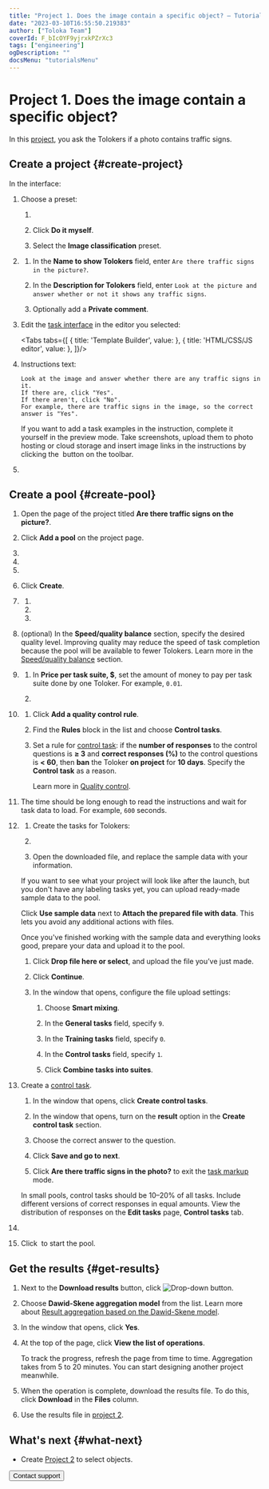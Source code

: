 ```yaml
---
title: "Project 1. Does the image contain a specific object? — Tutorials | Toloka documentation"
date: "2023-03-10T16:55:50.219383"
author: ["Toloka Team"]
coverId: F_bIcOYF9yjrxkPZrXc3
tags: ["engineering"]
ogDescription: ""
docsMenu: "tutorialsMenu"
---
```



# Project 1. Does the image contain a specific object?

In this [project](/docs/glossary#project), you ask the Tolokers if a photo contains traffic signs.

## Create a project {#create-project}

In the interface:

1. Choose a preset:

    1. <TutorialsCreateProjectButton/>

        <TutorialsChoosePresetImage/>

    1. Click **Do it myself**.

    1. Select the **Image classification** preset.

1. <TutorialsAddNameDescription/>

    1. In the **Name to show Tolokers** field, enter `Are there traffic signs in the picture?`.

    1. In the **Description for Tolokers** field, enter `Look at the picture and answer whether or not it shows any traffic signs`.

    1. Optionally add a **Private comment**.

1. Edit the [task interface](/docs/glossary#task-interface) in the editor you selected:

    <Tabs tabs={[
      { title: 'Template Builder', value: <ImageSegmentationProject1List1/> },
      { title: 'HTML/CSS/JS editor', value: <ImageSegmentationProject1List2/> },
    ]}/>

1. <TolokaRequesterSourceInstructions/>

    Instructions text:

    ```plaintext
    Look at the image and answer whether there are any traffic signs in it.
    If there are, click "Yes".
    If there aren't, click "No".
    For example, there are traffic signs in the image, so the correct answer is "Yes".
    ```

    <Note mode="tip" title="Tip">

    If you want to add a task examples in the instruction, complete it yourself in the preview mode. Take screenshots, upload them to photo hosting or cloud storage and insert image links in the instructions by clicking the <img src="https://tlk-infra-front.azureedge.net/portal-static/uploaded/images/1675425175297/1675425175297_original_svg.svg" alt="" /> button on the toolbar.

    </Note>

1. <SaveProject/>

## Create a pool {#create-pool}

1. Open the page of the project titled **Are there traffic signs on the picture?**.

1. Click **Add a pool** on the project page.

1. <TolokaRequesterPoolType/>

1. <TolokaRequesterPoolName/>

1. <TolokaRequesterPoolDescription/>

1. Click **Create**.

1. <TolokaRequesterSourceAudienceSettings/>

    1. <TutorialsLanguageFilter/>

    1. <TutorialsShockingContent/>

    1. <TutorialsPlatformFilter/>

1. (optional) In the **Speed/quality balance** section, specify the desired quality level. Improving quality may reduce the speed of task completion because the pool will be available to fewer Tolokers. Learn more in the [Speed/quality balance](/docs/guide/adjust) section.

1. <TolokaRequesterSourcePriceSettings/>

    1. In **Price per task suite, $**, set the amount of money to pay per task suite done by one Toloker. For example, `0.01`.

    1. <TolokaRequesterSourceOverlapSettings/>

1. <TutorialsQualityControl/>

    1. Click **Add a quality control rule**.

    1. Find the **Rules** block in the list and choose **Control tasks**.

    1. Set a rule for [control task](/docs/glossary#control-task): if the **number of responses** to the control questions is **≥ 3** and **correct responses (%)** to the control questions is **< 60**, then **ban** the Toloker **on project** for **10 days**. Specify the **Control task** as a reason.

       Learn more in [Quality control](/docs/guide/control).

1. <TutorialsTimePerTaskSuite/>

    The time should be long enough to read the instructions and wait for task data to load. For example, `600` seconds.

1. <TutorialsUploadTasks/>

    1. Create the tasks for Tolokers:

    1. <TolokaRequesterSourceDownloadTemplate/>

    1. Open the downloaded file, and replace the sample data with your information.

    <Cut title="Use sample data">

    If you want to see what your project will look like after the launch, but you don't have any labeling tasks yet, you can upload ready-made sample data to the pool.

    Click **Use sample data** next to **Attach the prepared file with data**. This lets you avoid any additional actions with files.

    Once you've finished working with the sample data and everything looks good, prepare your data and upload it to the pool.

    </Cut>

    1. Click **Drop file here or select**, and upload the file you’ve just made.

    1. Click **Continue**.

    1. In the window that opens, configure the file upload settings:

        1. Choose **Smart mixing**.

        1. In the **General tasks** field, specify `9`.

        1. In the **Training tasks** field, specify `0`.

        1. In the **Control tasks** field, specify `1`.

        1. Click **Combine tasks into suites**.

1. Create a [control task](/docs/guide/goldenset).

    1. In the window that opens, click **Create control tasks**.

    1. In the window that opens, turn on the **result** option in the **Create control task** section.

    1. Choose the correct answer to the question.

    1. Click **Save and go to next**.

    1. Click **Are there traffic signs in the photo?** to exit the [task markup](/docs/glossary#task-markup) mode.

    <Note mode="note" title="Note">

    In small pools, control tasks should be 10–20% of all tasks. Include different versions of correct responses in equal amounts. View the distribution of responses on the **Edit tasks** page, **Control tasks** tab.

    </Note>

1. <TutorialsDoubleCheck/>

    <TolokaRequesterSourceStepEnabled/>

1. Click <img src="https://tlk-infra-front.azureedge.net/portal-static/uploaded/images/1675425184616/1675425184616_original_svg.svg" alt="" /> to start the pool.

## Get the results {#get-results}

1. Next to the **Download results** button, click <img src="https://tlk-infra-front.azureedge.net/portal-static/uploaded/images/1675425179291/1675425179291_original_svg.svg" alt="Drop-down button" />.

1. Choose **Dawid-Skene aggregation model** from the list. Learn more about [Result aggregation based on the Dawid-Skene model](/docs/guide/result-aggregation#dawid-skene).

1. In the window that opens, click **Yes**.

1. At the top of the page, click **View the list of operations**.

    <Note mode="note" title="Note">

    To track the progress, refresh the page from time to time. Aggregation takes from 5 to 20 minutes. You can start designing another project meanwhile.

    </Note>

1. When the operation is complete, download the results file. To do this, click **Download** in the **Files** column.

1. Use the results file in [project 2](/docs/tutorials/image-segmentation-project2).

## What's next {#what-next}

- Create [Project 2](/docs/tutorials/image-segmentation-project2) to select objects.

<Button themeColor="light" view="default" size="l" type="link" url="/docs/guide/troubleshooting/support?form-source=tutorials-image-segmentation-project1">Contact support</Button>
